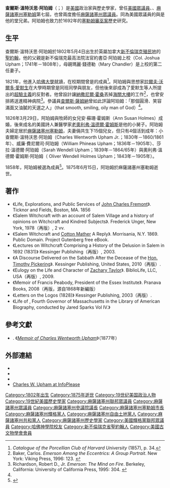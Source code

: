 {{Infobox Congressman
| honorific-prefix    =
| name                =查爾斯·溫特沃思·阿珀姆<br>Charles Wentworth Upham 
| image               =Charles Wentworth Upham.png 
| imagesize           =
| smallimage          =
| caption             =
| honorific-suffix    =
| state              = [[麻薩諸塞州|麻薩諸塞州]]
| district           = {{Link-en|麻薩諸塞州第六國會選區|Massachusetts's 6th congressional district|第六}}
| term_start         = 1853年3月4日
| term_end           = 1855年3月3日
| preceded           = {{Link-en|喬治·T·戴維斯|George T. Davis}}
| succeeded          = {{Link-en|提摩西·戴維斯 (麻薩諸塞州)|Timothy Davis (Massachusetts)|提摩西·戴維斯}}
| office2              =[[麻薩諸塞州塞勒姆|麻薩諸塞州塞勒姆]]<br>第七屆{{Link-en|麻薩諸塞州塞勒姆市長列表|List of mayors of Salem, Massachusetts|市長}} 
| term_start2          =1852年
| term_end2            =1853年
| predecessor2         ={{Link-en|大衛·平格里 (商人)|David Pingree (merchant)|大衛·平格里}}
| successor2           ={{Link-en|阿薩黑爾·亨廷頓|Asahel Huntington}}
| office3              =[[麻薩諸塞州眾議院|麻薩諸塞州眾議員]]<br>[[艾塞克斯郡|艾塞克斯郡]]選區
| term_start4          =1859年 
| term_end4            =1860年
| term_start3          =1849年 
| term_end3            =1849年
| predecessor3         = 
| successor3           = 
| office5              ={{Link-en|麻薩諸塞州參議院議長|President of the Massachusetts Senate}}  
| term_start5          =1857年
| term_end5            =1858年
| predecessor5         =伊利胡·C·貝克（Elihu C. Baker） 
| successor5           ={{Link-en|查爾斯·A·菲爾普斯|Charles A. Phelps}}  
|office6= {{Link-en|1853年麻薩諸塞州制憲會議|Massachusetts Constitutional Convention of 1853}}成員
|term_start6=1853年   
|term_end6= 1853年  
|predecessor6=  
|successor6=  
| office7              =[[麻薩諸塞州參議院|麻薩諸塞州參議員]]<br>[[艾塞克斯郡|艾塞克斯郡]]選區
| term_start8          =1857年
| term_end8            =1858年
| term_start7          =1850年
| term_end7            =1850年
| predecessor7         = 
| successor7           = 
| birth_date          ={{birth date|1802|5|4}}
| birth_place         =英屬加拿大[[新不倫瑞克省|新不倫瑞克殖民地]][[聖約翰_(新不倫瑞克)|聖約翰]]
| death_date          ={{death date and age|1875|6|15|1802|5|4}}
| death_place         ={{USA}}[[麻薩諸塞州塞勒姆|麻薩諸塞州塞勒姆]]
| nationality         ={{CAN}}、{{USA}}
| party               =[[輝格黨_(美國)|輝格黨]]、[[自由土地黨|自由土地黨]]、[[共和黨_(美國)|共和黨]] 
| spouse              =安·蘇珊·霍姆斯
| relatives           = {{Link-en|喬治·B·阿珀姆|George B. Upham}}、{{Link-en|賈貝茲·阿珀姆|Jabez Upham}}（堂哥）<br>[[老奧利弗·溫德爾·霍姆斯|老奧利弗·溫德爾·霍姆斯]]（小舅子）
| relations           =
| children            = 
| residence           =
| alma_mater          = 
| occupation          =
| profession          = 
| religion            =
| website             =
|signature=Charles Wentworth Upham signature.png
| footnotes           =
}}

'''查爾斯·溫特沃思·阿珀姆'''（{{lang-en|Charles Wentworth Upham}}；{{bd|1802年|5月4日|1875年|6月15日}}）是[[美國|美國]]政治家與歷史學家，曾任[[美國眾議員|美國眾議員]]、{{Link-en|麻薩諸塞州參議院議長|President of the Massachusetts Senate}}、[[麻薩諸塞州塞勒姆|麻薩諸塞州塞勒姆]]第七屆{{Link-en|麻薩諸塞州塞勒姆市長列表|List of mayors of Salem, Massachusetts|市長}}，也曾兩度擔任[[麻薩諸塞州眾議院|麻薩諸塞州眾議員]]。同為美國眾議員的{{Link-en|喬治·B·阿珀姆|George B. Upham}}與{{Link-en|賈貝茲·阿珀姆|Jabez Upham}}是他的堂兄弟。阿珀姆也致力於1692年的[[塞勒姆審巫案|塞勒姆審巫案]]歷史研究。

== 生平 ==
查爾斯·溫特沃思·阿珀姆於1802年5月4日出生於英屬加拿大[[新不倫瑞克省|新不倫瑞克殖民地]]的[[聖約翰_(新不倫瑞克)|聖約翰]]，他的父親是新不倫瑞克最高法院法官約書亞·阿珀姆上校（Col. Joshua Upham；1741年－1808年），母親瑪麗·錢德勒（Mary Chandler）是上校的第二任妻子。

1821年，他進入[[哈佛大學|哈佛大學]]就讀，在校期間曾是{{Link-en|坡斯廉俱樂部|Porcellian Club}}的成員<ref>''Catalogue of the Porcellian Club of Harvard University'' (1857), p. 34.</ref>。阿珀姆與思想家[[拉爾夫·沃爾多·愛默生|拉爾夫·沃爾多·愛默生]]在大學時期曾是同班同學與朋友，但他後來卻成為了愛默生等人所提出的[[超驗主義|超驗主義]]的反對者。他曾設計讓[[納撒尼爾·霍桑|納撒尼爾·霍桑]]丟掉[[海關大樓|海關大樓]]的工作<ref name=Baker123>Baker, Carlos. ''Emerson Among the Eccentrics: A Group Portrait''. New York: Viking Press, 1996: 123. {{ISBN|0-670-86675-X}}</ref>，也曾安排將{{Link-en|瓊斯·維里|Jones Very}}送進精神病院{{Link-en|麥克林醫院|McLean Hospital}}<ref>Richardson, Robert D., Jr. ''Emerson: The Mind on Fire''. Berkeley, California: University of California Press, 1995: 304. {{ISBN|0-520-08808-5}}</ref>。參議員[[查爾斯·薩姆納|查爾斯·薩姆納]]曾如此評論阿珀姆：「那個圓滑、笑容滿面又油膩的天選之人」（that smooth, smiling, oily man of God）<ref name=Baker123/>。

1826年3月29日，阿珀姆與牧師{{Link-en|阿比爾·霍姆斯|Abiel Holmes}}的女兒安·蘇珊·霍姆斯（Ann Susan Holmes）成婚，後來成名的美國詩人兼醫學家[[老奧利弗·溫德爾·霍姆斯|老奧利弗·溫德爾·霍姆斯]]是他的小舅子。阿珀姆夫婦定居於[[麻薩諸塞州塞勒姆|麻薩諸塞州塞勒姆]]，夫妻倆共生下15個兒女，但只有4個活到成年：小查爾斯·溫特沃思·阿珀姆（Charles Wentworth Upham Jr.；1830年－1860/1861年）、威廉·費尼爾司·阿珀姆（William Phineas Upham；1836年－1905年）、莎拉·溫德爾·阿珀姆（Sarah Wendell Upham；1839年－1864/65年）與奧利弗·溫德爾·霍姆斯·阿珀姆（ Oliver Wendell Holmes Upham；1843年－1905年）。

1858年，阿珀姆被選為{{Link-en|美國古文物學會|American Antiquarian Society}}成員<ref>{{Cite web |url=http://www.americanantiquarian.org/memberlistu |title=American Antiquarian Society Members Directory |access-date=2020-07-30 |archive-date=2020-11-25 |archive-url=https://web.archive.org/web/20201125162512/https://www.americanantiquarian.org/memberlistu |dead-url=no }}</ref>。1875年6月15日，阿珀姆於麻薩諸塞州塞勒姆逝世。

== 著作 ==
*《Life, Explorations, and Public Services of [[約翰·C·弗里蒙特|John Charles Fremont]]》.  Ticknor and Fields, Boston, MA.  1856
*《Salem Witchcraft with an account of Salem Village and a history of opinions on Witchcraft and Kindred Subjects》. Frederick Unger, New York, 1978（再版）, 2 vv.
*《Salem Witchcraft and [[科頓·馬瑟|Cotton Mather]] A Reply》. Morrisania, N.Y. 1869.  Public Domain. Project Gutenberg free eBook.
*《Lectures on Witchcraft Comprising a History of the Delusion in Salem in 1692 (1831)》 Kessinger Publishing（再版）, 2003. {{ISBN|978-0-7661-8088-8}}
*《A Discourse Delivered on the Sabbath After the Decease of the [[蒂莫西·皮克林|Hon. Timothy Pickering]]》. Kessinger Publishing, United States, 2010（再版）. {{ISBN|978-1-163-74927-2}}
*《Eulogy on the Life and Character of [[扎卡里·泰勒|Zachary Taylor]]》.  BiblioLife, LLC, USA（再版）, 2009. {{ISBN|978-1-117-40148-5}}
*《Memoir of Francis Peabody, President of the Essex Institute》. Pranava Books, 2008（再版，源自1868年新編版）
*《Letters on the Logos (1828)》 Kessinger Publishing, 2003（再版）. {{ISBN|978-0-7661-4679-2}}
*《Life of {{Link-en|小亨利·范恩|Henry Vane the Younger|Sir Henry Vane}}, Fourth Governor of Massachusetts in the Library of American Biography, conducted by Jared Sparks Vol IV.》

== 參考文獻 ==
*{{Link-en|喬治·愛德華·埃利斯|George Edward Ellis}}. 《[https://archive.org/details/memoircharleswe00elligoog ''Memoir of Charles Wentworth Upham'']》（1877年）
{{Reflist}}

== 外部連結 ==
* {{Gutenberg author |id=Upham,+Charles+Wentworth | name=Charles Wentworth Upham}}
* {{FadedPage|id=Upham, Charles Wentworth|name=Charles Wentworth Upham|author=yes}}
* {{Internet Archive author |sname=Charles Wentworth Upham |sopt=t}}
*[http://www.infoplease.com/biography/us/congress/upham-charles-wentworth.html Charles W. Upham at InfoPlease] {{Wayback|url=http://www.infoplease.com/biography/us/congress/upham-charles-wentworth.html |date=20160303180831 }}
{{CongBio|U000021}}

{{Authority control}}
{{DEFAULTSORT:Upham, Charles Wentworth}}
[[Category:1802年出生|Category:1802年出生]]
[[Category:1875年逝世|Category:1875年逝世]]
[[Category:19世纪美国政治人物|Category:19世纪美国政治人物]]
[[Category:19世紀美國歷史學家|Category:19世紀美國歷史學家]]
[[Category:麻薩諸塞州聯邦眾議員|Category:麻薩諸塞州聯邦眾議員]]
[[Category:麻薩諸塞州眾議員|Category:麻薩諸塞州眾議員]]
[[Category:麻薩諸塞州參議院議長|Category:麻薩諸塞州參議院議長]]
[[Category:麻薩諸塞州塞勒姆市長|Category:麻薩諸塞州塞勒姆市長]]
[[Category:麻薩諸塞州輝格黨人|Category:麻薩諸塞州輝格黨人]]
[[Category:麻薩諸塞州自由土地黨人|Category:麻薩諸塞州自由土地黨人]]
[[Category:麻薩諸塞州共和黨人|Category:麻薩諸塞州共和黨人]]
[[Category:麻薩諸塞州歷史學家|Category:麻薩諸塞州歷史學家]]
[[Category:美國輝格黨聯邦眾議員|Category:美國輝格黨聯邦眾議員]]
[[Category:哈佛神學院校友|Category:哈佛神學院校友]]
[[Category:新不倫瑞克省聖約翰人|Category:新不倫瑞克省聖約翰人]]
[[Category:美國古文物學會會員|Category:美國古文物學會會員]]
